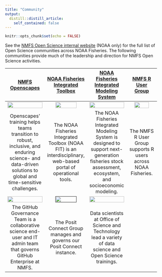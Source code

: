 ```yaml
---
title: "Community"
output:
  distill::distill_article:
    self_contained: false
---
```


```r
knitr::opts_chunk$set(echo = FALSE)
```

See the [NMFS Open Science internal website](https://sites.google.com/noaa.gov/nmfs-hq-st-open-science/open-science) (NOAA only) for the full list of Open Science communities across NOAA Fisheries. The following communities provide much of the leadership and direction for NMFS Open Science activities.

| [NMFS Openscapes](https://nmfs-openscapes.github.io) | [NOAA Fisheries Integrated Toolbox](https://noaa-fisheries-integrated-toolbox.github.io/) | [NOAA Fisheries Integrated Modeling System](https://noaa-fims.github.io/) | [NMFS R User Group](https://nmfs-opensci.github.io/NMFS-R-UG/) |
| :------: | :----: | :----: | :----: |
| <a href="https://nmfs-openscapes.github.io"><img align="center" src="https://raw.githubusercontent.com/nmfs-opensci/assets/main/logo/nmfs-openscapes-logo.png" width="100%"></a> | <a href="https://noaa-fisheries-integrated-toolbox.github.io/"><img align="center" src="https://raw.githubusercontent.com/noaa-fisheries-integrated-toolbox/FIT_graphics/main/FIT_logo/logo_pngs/FIT_logo_2022_color.png" width="75%"></a> | <a href="https://noaa-fims.github.io/"><img align="center" src="https://noaa-fims.github.io/assets/img/logo.png" width="100%"></a> | <a href="https://nmfs-opensci.github.io/NMFS-R-UG/"><img align="center" src="https://raw.githubusercontent.com/nmfs-opensci/assets/main/logo/nmfs-r-ug-logo.png" width="75%"></a> |
| Openscapes’ training helps teams transition to robust, inclusive, and enduring science- and data-driven solutions to global and time-sensitive challenges. | The NOAA Fisheries Integrated Toolbox (NOAA FIT) is an interdisciplinary, web-based portal of operational tools. | The NOAA Fisheries Integrated Modeling System is designed to support next-generation fisheries stock assessment, ecosystem, and socioeconomic modeling. | The NMFS R User Group supports R users across NOAA Fisheries. |
| <a href="https://sites.google.com/noaa.gov/nmfs-st-github-governance-team/home"><img align="center" src="images/github-enterprise.png" width="100%"></a> | <a href=""><img align="center" src="images/posit-connect.jpg" width="75%"></a> | <a href="https://github.com/nmfs-ost"><img align="center" src="images/noaa.png" width="100%"></a> |  |
| The GitHub Governance Team is a collaborative science end-user and IT admin team that governs GitHub Enterprise at NMFS. | The Posit Connect Group manages and governs our Posit Connect instance. | Data scientists at Office of Science and Technology lead a variety of data science and Open Science trainings. |  |
